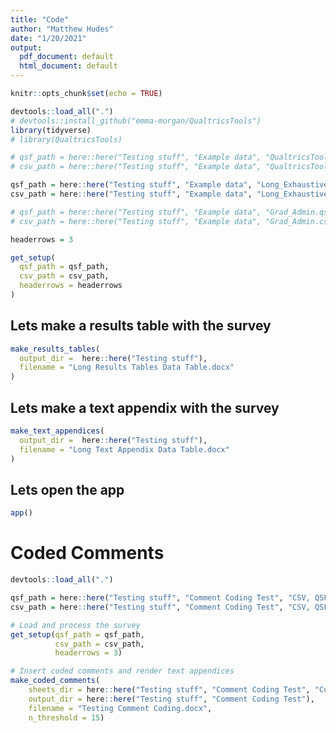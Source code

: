 ```yaml
---
title: "Code"
author: "Matthew Hudes"
date: "1/20/2021"
output:
  pdf_document: default
  html_document: default
---
```


```r
knitr::opts_chunk$set(echo = TRUE)
```


```r
devtools::load_all(".")
# devtools::install_github("emma-morgan/QualtricsTools")
library(tidyverse)
# library(QualtricsTools)

# qsf_path = here::here("Testing stuff", "Example data", "QualtricsTools_Sample_Survey_Winter2021.qsf")
# csv_path = here::here("Testing stuff", "Example data", "QualtricsTools+Sample+Survey+Winter2021_January+23,+2021_14.59_DataTable.csv")

qsf_path = here::here("Testing stuff", "Example data", "Long_Exhaustive_Sample_Survey.qsf")
csv_path = here::here("Testing stuff", "Example data", "Long_Exhaustive_Sample_Survey_January+29,+2021_10.20_DataTable.csv")

# qsf_path = here::here("Testing stuff", "Example data", "Grad_Admin.qsf")
# csv_path = here::here("Testing stuff", "Example data", "Grad_Admin.csv")

headerrows = 3

get_setup(
  qsf_path = qsf_path,
  csv_path = csv_path,
  headerrows = headerrows
)
```


## Lets make a results table with the survey

```r

make_results_tables(
  output_dir =  here::here("Testing stuff"),
  filename = "Long Results Tables Data Table.docx"
)


```



## Lets make a text appendix with the survey

```r

make_text_appendices(
  output_dir =  here::here("Testing stuff"),
  filename = "Long Text Appendix Data Table.docx"
)


```





## Lets open the app

```r

app()

```


# Coded Comments

```r
devtools::load_all(".")

qsf_path = here::here("Testing stuff", "Comment Coding Test", "CSV, QSF", "GSASSOE_Graduate_Admissions_Survey_2020 (2).qsf")
csv_path = here::here("Testing stuff", "Comment Coding Test", "CSV, QSF", "ResponseIDCol1_GSAS_SOE+Graduate+Admissions+Survey+2020_February+8,+2021.csv")

# Load and process the survey
get_setup(qsf_path = qsf_path,
          csv_path = csv_path,
          headerrows = 3)

```


```r
# Insert coded comments and render text appendices
make_coded_comments(
    sheets_dir = here::here("Testing stuff", "Comment Coding Test", "Comment Coding Sheets"),
    output_dir = here::here("Testing stuff", "Comment Coding Test"),
    filename = "Testing Comment Coding.docx",
    n_threshold = 15)
```


